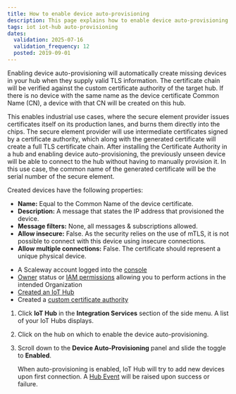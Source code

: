 ```yaml
---
title: How to enable device auto-provisioning
description: This page explains how to enable device auto-provisioning
tags: iot iot-hub auto-provisioning
dates:
  validation: 2025-07-16
  validation_frequency: 12
  posted: 2019-09-01
---
```



Enabling device auto-provisioning will automatically create missing devices in your hub when they supply valid TLS information. The certificate chain will be verified against the custom certificate authority of the target hub. If there is no device with the same name as the device certificate Common Name (CN), a device with that CN will be created on this hub.

This enables industrial use cases, where the secure element provider issues certificates itself on its production lanes, and burns them directly into the chips. The secure element provider will use intermediate certificates signed by a certificate authority, which along with the generated certificate will create a full TLS certificate chain. After installing the Certificate Authority in a hub and enabling device auto-provisioning, the previously unseen device will be able to connect to the hub without having to manually provision it. In this use case, the common name of the generated certificate will be the serial number of the secure element.

Created devices have the following properties:

  - **Name:** Equal to the Common Name of the device certificate.
  - **Description:** A message that states the IP address that provisioned the device.
  - **Message filters:** None, all messages & subscriptions allowed.
  - **Allow insecure:** False. As the security relies on the use of mTLS, it is not possible to connect with this device using insecure connections.
  - **Allow multiple connections:** False. The certificate should represent a unique physical device.

<Requirements />

- A Scaleway account logged into the [console](https://console.scaleway.com)
- [Owner](/iam/concepts/#owner) status or [IAM permissions](/iam/concepts/#permission) allowing you to perform actions in the intended Organization
- [Created an IoT Hub](/iot-hub/how-to/create-hub/)
- Created a [custom certificate authority](/iot-hub/how-to/provide-own-certificate-authority/)

1. Click **IoT Hub** in the **Integration Services** section of the side menu. A list of your IoT Hubs displays.
2. Click on the hub on which to enable the device auto-provisioning.
3. Scroll down to the **Device Auto-Provisioning** panel and slide the <Icon name="toggle" /> toggle to **Enabled**.

    When auto-provisioning is enabled, IoT Hub will try to add new devices upon first connection. A [Hub Event](/iot-hub/concepts/#hub-events) will be raised upon success or failure.



